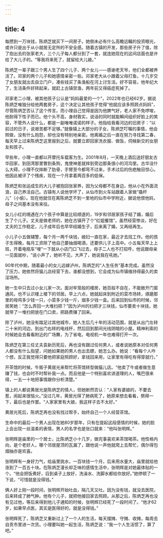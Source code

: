 ```yaml
---
---
---
```

title: 4
---





每攒到一万块钱，陈炳芝就买下一间房子。她倒未必有什么高瞻远瞩的投资眼光，或许只是出于从小就居无定所的不安全感。随着古镇的开发，那些房子升了值，除了抱出去的张家老大，三个儿子每人都分到了一套，就连她现在的这间店面也是许给了大儿子的。“等我将来死了，就留给大儿媳。”

陈炳芝一辈子跟三个男人生了四个儿子、两个女儿——感谢老天爷，他们全都被养活了。邓家的两个儿子和她感情亲密一些。邓家老大从小跟着父母打鱼，十几岁交了女朋友就出去自立门户，凑些钱买了条渔船在河上讨生活。好不容易，他年纪大了，生活条件好转起来，就赶上古镇禁渔，两年前又得癌症死掉了。

邓家老二小理，被其他孩子公认是“妈妈最爱的一个”，2022年也已经62岁。据说陈炳芝唯独分给他两套房子，这个决定让其他孩子觉得“他就应该多照顾点妈妈”，尽管陈炳芝否认了这个传言。而小理自己觉得是因为他脾气好，老人家不免啰唆，他耐得下性子而已。他个头不高，身材敦实，说话的同时就能瞬间组织好脸上的笑容，不管外人说什么，都是一副唯唯诺诺的样子。他指给我看河边的旧房子：“以前过的日子，说艰苦都不足够。”就像镇上大部分的子女，陈炳芝叮嘱的事情，他会照做，没有什么抱怨，却也没有特别地亲密。他离婚之后一直在努力寻找第二春，每天早上过来陈炳芝这里报到之后，就要立即回家洗衣服、做饭，伺候新交的女朋友和孩子。

早些年，小理一直都以开摩托车载客为生。2001年8月，一天晚上酒后送好朋友古华回家，到田湾那里瞥到条狗，鬼使神差就摔到旁边那条很小的河沟里。古华没什么大碍，小理不仅摔断了肋骨，手臂至今都弯不过来，手术过后的伤疤触目惊心。他因此被评了个残疾，现在一个月拿着两百多的低保。

陈炳芝和张运成生的大儿子被抱回张家养，因为父母都不在身边，他从小在外面流浪，自己养活自己。古镇有人说他学坏了，从仙市到火车站跟着人家做“撬杆儿”（小偷）。现在他就住在离陈炳芝不到一里地的仙市中学附近，据说他恨他妈，母子之间基本没有来往。

女儿小红的境遇在六个孩子中算是比较顺遂的，19岁和邻居家孩子结了婚，婚后生了个儿子。丈夫是做老师的，她在古镇开了个“红姐餐馆”，虽然经营惨淡，好在丈夫的工作稳定，儿子成年后也早早结婚生子，后来离了婚，又再结再生。

小儿子小五做辅警，每个月一两千块钱，媳妇一直在家，最近才去找工作。他的孩子生得晚，每月工资除了他自己要抽烟喝酒，还要供儿子上高中。小五每天早上上班，开着电瓶车“嗖”一下就从小店门口飞过去，母子二人也不打招呼，他说跟母亲一见面就吵，“说小声了，她听不见，大声了，她说我在吼她。”

90年代中期，随着最小的女儿远嫁泸州，陈炳芝的“人生任务”基本完成。虽然没了压力，她依然将猫儿店经营下去，谁都没想到，它会成为仙市镇维持得最久的卖淫场所。

她一生中只去过小女儿家一次。面对牢笼般的楼房，她百般不自在，不能敞开门窗通风，也不认识楼上楼下的邻居。早上六点，她就起床到附近的菜市场转，琢磨那里的母鸡多少钱一只，小菜多少钱一斤，烟多少钱一盒。后来回到仙市的时候，邻居笑她：“怎么弄回一大堆扫把？”因为泸州的扫把才三块钱，仙市要卖十块钱，她就带了一堆扫把放在门口卖，把路费赚了回来。

除了泸州，她没有踏足过其他城市，她人生后几十年的活动范围，就是从出门左转二十米的河边，到出门右转的电线杆，然后回到那间光线阴暗的小屋。精神利索的时候她会去看看附近的广场舞，为了省电，电视机一年也难得打开一次。

陈炳芝在第三任丈夫袁新历死后，再也没有跟过任何男人，或者说她原本对任何男人都没有什么指望，问她如果她的男人也出去嫖，她怎么办。她说：“看每个人咋个想，反正我觉得只要他把家庭照顾好，拿钱回来用，让家里有得吃有得穿就行。”

开茶馆的时候，牛贩子黄居光来帮忙将茶馆转型做猫儿店。“他卖了牛或者做生意赚了钱，也会时不时帮补我一点。而且他是一个特别喜欢讲道理的人，嘴巴很来得，一五一十地把事情跟你分析清楚。”

镇上的人都说黄居光是陈炳芝的情人，但她断然否认：“人家有婆娘的，不要去惹，闹起来很恼火。”没过几年，黄居光得了肺病死了，她原来想去看看，祭拜一下，最后也是作罢。“人家家里有大娘，我这样子去不太好。”

黄居光死后，陈炳芝再也没有找过帮手，始终自己一个人经营茶馆。

生命中的最后一个男人出现在她80岁那年，只有在提起这段感情的时候，她的脸上会出现一丝温柔的表情，男人的名字也是张口就来：“他叫张明辉。”

张明辉是庙里的一个居士，比陈炳芝小十几岁，做完事喜欢来茶馆喝茶。他性格内向，是个老好人，哪个邻居屋顶的瓦漏了，跟他说一声他就爬上去帮忙，偶尔得包烟抽亦是欢喜。

张明辉有一身好力气，给庙里挑水，一百块钱一个月，后来用水量大，庙里就给他涨到了一百五十块。在陈炳芝漫长却乏味的感情生活中，张明辉是对她最体贴的一个。“他会把饭煮好，舀到桌子上放好，洗澡水、洗脚水都给你放好。”她停顿了一下说，“可惜就是没得钱。”

俩人好上刚一段时间，张明辉开始吐血，隔几天又吐。因为没有钱，就没去医院，后来转成了肺气肿。他有个儿子，就把他接回家去照顾。从那之后，陈炳芝再也没有见过他，等后来得到他儿子通知的时候，张明辉已经死了一段时间了。“他才62岁，如果早点医，其实是医得好的，就是没得钱。”

张明辉死了，陈炳芝又重新过上了一个人的生活，每天摆摊、守摊、收摊，每周去自贡市里进一次货。小理要叫她一起生活，陈炳芝说：“我一个人生活惯了，算了吧。”